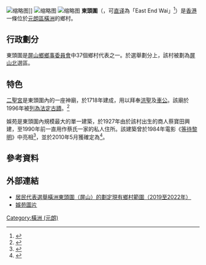 {{coord|22.45371|N|114.027667|E|display=title}}
[[File:HK_IShingTemple_WangChau.JPG|缩略图]]]]
[[File:HK_WangChau_TungTauWai_YuYuen.JPG|缩略图]]
[[File:Tung_Tau_Wai_01.jpg|缩略图]]
'''東頭圍'''（{{lang-en|Tung Tau Wai}}，可[[直译|直译]]為「East End Wai」<ref>{{Cite book|title=''An historical geography of the walled villages of Hong Kong'' (Postgraduate Thesis, Master of Philosophy)|last=Ip|first=Hing-fong|publisher=[[香港大學|University of Hong Kong]]|year=1995|isbn=|location=|pages=78|url=http://hub.hku.hk/handle/10722/32575|doi=10.5353/th_b3121231|accessdate=2020-11-09|archive-date=2020-11-09|archive-url=https://web.archive.org/web/20201109125135/http://hub.hku.hk/handle/10722/32575|dead-url=no}}</ref>）是[[香港|香港]]一條位於[[元朗區|元朗區]][[橫洲_(元朗)|橫洲]]的鄉村。

== 行政劃分 ==
東頭圍是[[屏山鄉鄉事委員會|屏山鄉鄉事委員會]]中37個鄉村代表之一。於選舉劃分上，該村被劃為[[屏山北|屏山北]]選區。

== 特色 ==
[[橫洲二聖宮|二聖宮]]是東頭圍內的一座神廟，於1718年建成，用以拜奉[[洪聖|洪聖]]及[[車公|車公]]。該廟於1996年被[[香港法定古蹟列表|列為法定古蹟]]。<ref>{{Cite web|title=I Shing Temple, Wang Chau, Yuen Long|url=https://www.amo.gov.hk/en/monuments_61.php|accessdate=2020-11-09|author=|date=|format=|publisher=[[古物古蹟辦事處|Antiquities and Monuments Office]]|language=|archive-date=2020-11-30|archive-url=https://web.archive.org/web/20201130134144/http://www.amo.gov.hk/en/monuments_61.php|dead-url=no}}</ref>

娛苑是東頭圍內規模最大的單一建築，於1927年由於該村出生的商人蔡寶田興建，至1990年前一直用作蔡氏一家的私人住所。該建築曾於1984年電影《[[等待黎明|等待黎明]]》中亮相<ref>{{Cite web|title=Yu Yuen, Tung Tau Wai|url=https://www.aab.gov.hk/historicbuilding/en/380_Appraisal_En.pdf|accessdate=2020-11-09|author=Antiquities Advisory Board|date=|authorlink=古物諮詢委員會|format=|work=Historic Building Appraisal|publisher=|language=|archive-date=2020-11-14|archive-url=https://web.archive.org/web/20201114111458/https://www.aab.gov.hk/historicbuilding/en/380_Appraisal_En.pdf|dead-url=no}}</ref>，並於2010年5月獲確定為{{tsl|en|Heritage conservation in Hong Kong|香港的文物保育|二級歷史建築}}<ref>{{Cite web|title=List of the 1,444 Historic Buildings with Assessment Results|url=https://www.aab.gov.hk/form/AAB-SM-chi.pdf|accessdate=2020-11-09|author=Antiquities Advisory Board|date=|authorlink=古物諮詢委員會|format=PDF|publisher=|language=|archive-date=2020-01-26|archive-url=https://web.archive.org/web/20200126151137/https://www.aab.gov.hk/form/AAB-SM-chi.pdf|dead-url=no}}</ref>。

== 參考資料 ==
{{reflist}}

== 外部連結 ==
{{commons category|Tung Tau Wai}}
* [https://www.had.gov.hk/rre/images/village_map1922/M/m-ps-27.pdf 居民代表選舉橫洲東頭圍（屏山）的劃定現有鄉村範圍（2019至2022年）] {{Wayback|url=https://www.had.gov.hk/rre/images/village_map1922/M/m-ps-27.pdf |date=20201109215421 }}
* [https://www.aab.gov.hk/historicbuilding/photo/380_Photo.pdf 娛苑圖片] {{Wayback|url=https://www.aab.gov.hk/historicbuilding/photo/380_Photo.pdf |date=20201113122538 }}


[[Category:橫洲_(元朗)|Category:橫洲 (元朗)]]